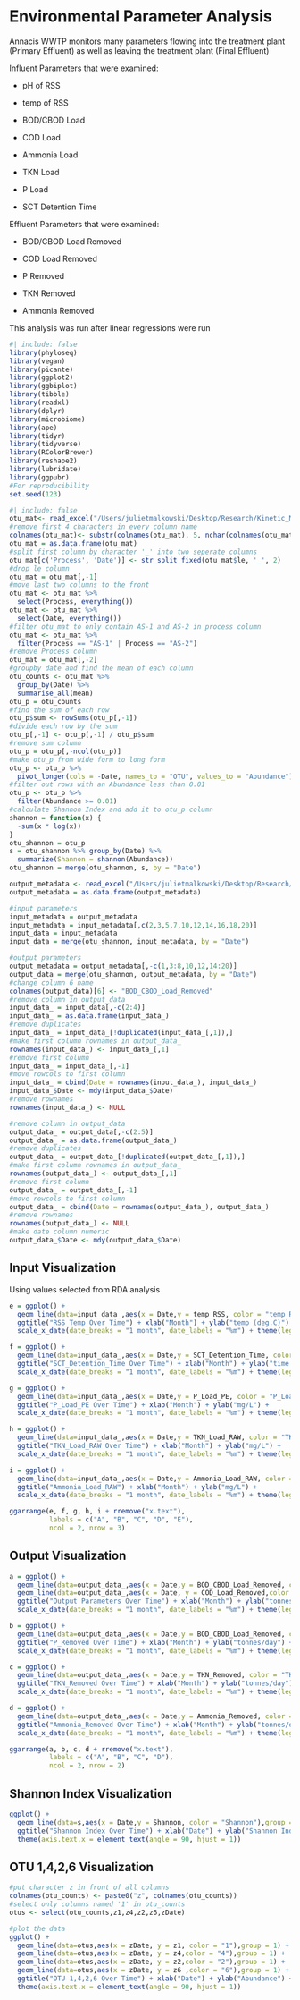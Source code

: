# Environmental Parameter Analysis
Annacis WWTP monitors many parameters flowing into the treatment plant (Primary Effluent) as well as leaving the treatment plant (Final Effluent)

Influent Parameters that were examined:

- pH of RSS

- temp of RSS

- BOD/CBOD Load

- COD Load

- Ammonia Load

- TKN Load

- P Load

- SCT Detention Time

Effluent Parameters that were examined:

- BOD/CBOD Load Removed

- COD Load Removed
  
- P Removed
  
- TKN Removed
  
- Ammonia Removed


This analysis was run after linear regressions were run


```r
#| include: false
library(phyloseq)
library(vegan)
library(picante)
library(ggplot2)
library(ggbiplot)
library(tibble)
library(readxl)
library(dplyr)
library(microbiome)
library(ape)
library(tidyr)
library(tidyverse)
library(RColorBrewer)
library(reshape2)
library(lubridate)
library(ggpubr)
#For reproducibility
set.seed(123)
```

```r
#| include: false
otu_mat<- read_excel("/Users/julietmalkowski/Desktop/Research/Kinetic_Model/abundance_table.xlsx")
#remove first 4 characters in every column name
colnames(otu_mat)<- substr(colnames(otu_mat), 5, nchar(colnames(otu_mat)))
otu_mat = as.data.frame(otu_mat)
#split first column by character '_' into two seperate columns
otu_mat[c('Process', 'Date')] <- str_split_fixed(otu_mat$le, '_', 2)
#drop le column
otu_mat = otu_mat[,-1]
#move last two columns to the front
otu_mat <- otu_mat %>%
  select(Process, everything())
otu_mat <- otu_mat %>%
  select(Date, everything())
#filter otu_mat to only contain AS-1 and AS-2 in process column
otu_mat <- otu_mat %>%
  filter(Process == "AS-1" | Process == "AS-2")
#remove Process column
otu_mat = otu_mat[,-2]
#groupby date and find the mean of each column
otu_counts <- otu_mat %>%
  group_by(Date) %>%
  summarise_all(mean)
otu_p = otu_counts
#find the sum of each row
otu_p$sum <- rowSums(otu_p[,-1])
#divide each row by the sum
otu_p[,-1] <- otu_p[,-1] / otu_p$sum
#remove sum column
otu_p = otu_p[,-ncol(otu_p)]
#make otu_p from wide form to long form
otu_p <- otu_p %>%
  pivot_longer(cols = -Date, names_to = "OTU", values_to = "Abundance")
#filter out rows with an Abundance less than 0.01
otu_p <- otu_p %>%
  filter(Abundance >= 0.01)
#calculate Shannon Index and add it to otu_p column
shannon = function(x) {
  -sum(x * log(x))
}
otu_shannon = otu_p
s = otu_shannon %>% group_by(Date) %>%
  summarize(Shannon = shannon(Abundance))
otu_shannon = merge(otu_shannon, s, by = "Date")

output_metadata <- read_excel("/Users/julietmalkowski/Desktop/Research/Kinetic_Model/AS_metadata.xlsx")
output_metadata = as.data.frame(output_metadata)

#input parameters
input_metadata = output_metadata
input_metadata = input_metadata[,c(2,3,5,7,10,12,14,16,18,20)]
input_data = input_metadata
input_data = merge(otu_shannon, input_metadata, by = "Date")

#output parameters
output_metadata = output_metadata[,-c(1,3:8,10,12,14:20)]
output_data = merge(otu_shannon, output_metadata, by = "Date")
#change column 6 name
colnames(output_data)[6] <- "BOD_CBOD_Load_Removed"
#remove column in output_data
input_data_ = input_data[,-c(2:4)]
input_data_ = as.data.frame(input_data_)
#remove duplicates
input_data_ = input_data_[!duplicated(input_data_[,1]),]
#make first column rownames in output_data_
rownames(input_data_) <- input_data_[,1]
#remove first column
input_data_ = input_data_[,-1]
#move rowcols to first column
input_data_ = cbind(Date = rownames(input_data_), input_data_)
input_data_$Date <- mdy(input_data_$Date)
#remove rownames
rownames(input_data_) <- NULL

#remove column in output_data
output_data_ = output_data[,-c(2:5)]
output_data_ = as.data.frame(output_data_)
#remove duplicates
output_data_ = output_data_[!duplicated(output_data_[,1]),]
#make first column rownames in output_data_
rownames(output_data_) <- output_data_[,1]
#remove first column
output_data_ = output_data_[,-1]
#move rowcols to first column
output_data_ = cbind(Date = rownames(output_data_), output_data_)
#remove rownames
rownames(output_data_) <- NULL
#make date column numeric
output_data_$Date <- mdy(output_data_$Date)
```

## Input Visualization

Using values selected from RDA analysis

```r

e = ggplot() + 
  geom_line(data=input_data_,aes(x = Date,y = temp_RSS, color = "temp_RSS"),group = 1) +
  ggtitle("RSS Temp Over Time") + xlab("Month") + ylab("temp (deg.C)") + 
  scale_x_date(date_breaks = "1 month", date_labels = "%m") + theme(legend.position="top")

f = ggplot() + 
  geom_line(data=input_data_,aes(x = Date,y = SCT_Detention_Time, color = "SCT_Detention_Time"),group = 1) + 
  ggtitle("SCT_Detention_Time Over Time") + xlab("Month") + ylab("time (hr)") + 
  scale_x_date(date_breaks = "1 month", date_labels = "%m") + theme(legend.position="top")

g = ggplot() + 
  geom_line(data=input_data_,aes(x = Date,y = P_Load_PE, color = "P_Load_PE"),group = 1) + 
  ggtitle("P_Load_PE Over Time") + xlab("Month") + ylab("mg/L") + 
  scale_x_date(date_breaks = "1 month", date_labels = "%m") + theme(legend.position="top")

h = ggplot() + 
  geom_line(data=input_data_,aes(x = Date,y = TKN_Load_RAW, color = "TKN_Load_RAW"),group = 1) + 
  ggtitle("TKN_Load_RAW Over Time") + xlab("Month") + ylab("mg/L") + 
  scale_x_date(date_breaks = "1 month", date_labels = "%m") + theme(legend.position="top")

i = ggplot() + 
  geom_line(data=input_data_,aes(x = Date,y = Ammonia_Load_RAW, color = "Ammonia_Load_RAW"),group = 1) + 
  ggtitle("Ammonia_Load_RAW") + xlab("Month") + ylab("mg/L") + 
  scale_x_date(date_breaks = "1 month", date_labels = "%m") + theme(legend.position="top")

ggarrange(e, f, g, h, i + rremove("x.text"), 
          labels = c("A", "B", "C", "D", "E"),
          ncol = 2, nrow = 3)

```

## Output Visualization

```r
a = ggplot() + 
  geom_line(data=output_data_,aes(x = Date,y = BOD_CBOD_Load_Removed, color = "BOD_CBOD_Load_Removed"),group = 1) + 
  geom_line(data=output_data_,aes(x = Date, y = COD_Load_Removed,color = "COD_Load_Removed"),group = 1) +
  ggtitle("Output Parameters Over Time") + xlab("Month") + ylab("tonnes/day") + 
  scale_x_date(date_breaks = "1 month", date_labels = "%m") + theme(legend.position="top")

b = ggplot() + 
  geom_line(data=output_data_,aes(x = Date,y = BOD_CBOD_Load_Removed, color = "P_Removed"),group = 1) + 
  ggtitle("P_Removed Over Time") + xlab("Month") + ylab("tonnes/day") + 
  scale_x_date(date_breaks = "1 month", date_labels = "%m") + theme(legend.position="top")

c = ggplot() + 
  geom_line(data=output_data_,aes(x = Date,y = TKN_Removed, color = "TKN_Removed"),group = 1) + 
  ggtitle("TKN_Removed Over Time") + xlab("Month") + ylab("tonnes/day") + 
  scale_x_date(date_breaks = "1 month", date_labels = "%m") + theme(legend.position="top")

d = ggplot() + 
  geom_line(data=output_data_,aes(x = Date,y = Ammonia_Removed, color = "Ammonia_Removed"),group = 1) + 
  ggtitle("Ammonia_Removed Over Time") + xlab("Month") + ylab("tonnes/day") + 
  scale_x_date(date_breaks = "1 month", date_labels = "%m") + theme(legend.position="top")

ggarrange(a, b, c, d + rremove("x.text"), 
          labels = c("A", "B", "C", "D"),
          ncol = 2, nrow = 2)

```

## Shannon Index Visualization

```r
ggplot() + 
  geom_line(data=s,aes(x = Date,y = Shannon, color = "Shannon"),group = 1) + 
  ggtitle("Shannon Index Over Time") + xlab("Date") + ylab("Shannon Index") + theme(legend.position="top") +
  theme(axis.text.x = element_text(angle = 90, hjust = 1))
```

## OTU 1,4,2,6 Visualization

```r
#put character z in front of all columns
colnames(otu_counts) <- paste0("z", colnames(otu_counts))
#select only columns named '1' in otu_counts
otus <- select(otu_counts,z1,z4,z2,z6,zDate)

#plot the data
ggplot() + 
  geom_line(data=otus,aes(x = zDate, y = z1, color = "1"),group = 1) + 
  geom_line(data=otus,aes(x = zDate, y = z4,color = "4"),group = 1) +
  geom_line(data=otus,aes(x = zDate, y = z2,color = "2"),group = 1) +
  geom_line(data=otus,aes(x = zDate, y = z6 ,color = "6"),group = 1) +
  ggtitle("OTU 1,4,2,6 Over Time") + xlab("Date") + ylab("Abundance") + theme(legend.position="top") +
  theme(axis.text.x = element_text(angle = 90, hjust = 1))
```
